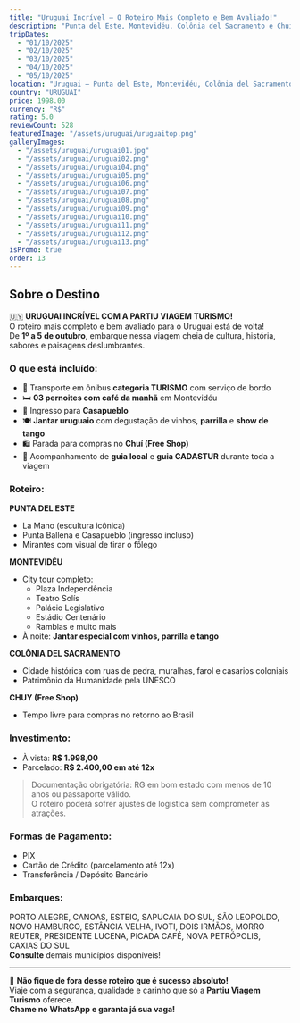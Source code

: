 ```yaml
---
title: "Uruguai Incrível – O Roteiro Mais Completo e Bem Avaliado!"
description: "Punta del Este, Montevidéu, Colônia del Sacramento e Chuí em um roteiro exclusivo com jantar uruguaio, degustação de vinhos e show de tango!"
tripDates:
  - "01/10/2025"
  - "02/10/2025"
  - "03/10/2025"
  - "04/10/2025"
  - "05/10/2025"
location: "Uruguai – Punta del Este, Montevidéu, Colônia del Sacramento, Chuí"
country: "URUGUAI"
price: 1998.00
currency: "R$"
rating: 5.0
reviewCount: 528
featuredImage: "/assets/uruguai/uruguaitop.png"
galleryImages:
  - "/assets/uruguai/uruguai01.jpg"
  - "/assets/uruguai/uruguai02.png"
  - "/assets/uruguai/uruguai04.png"
  - "/assets/uruguai/uruguai05.png"
  - "/assets/uruguai/uruguai06.png"
  - "/assets/uruguai/uruguai07.png"
  - "/assets/uruguai/uruguai08.png"
  - "/assets/uruguai/uruguai09.png"
  - "/assets/uruguai/uruguai10.png"
  - "/assets/uruguai/uruguai11.png"
  - "/assets/uruguai/uruguai12.png"
  - "/assets/uruguai/uruguai13.png"
isPromo: true
order: 13
---
```


## Sobre o Destino

🇺🇾 **URUGUAI INCRÍVEL COM A PARTIU VIAGEM TURISMO!**  
O roteiro mais completo e bem avaliado para o Uruguai está de volta!  
De **1º a 5 de outubro**, embarque nessa viagem cheia de cultura, história, sabores e paisagens deslumbrantes.

### O que está incluído:

- 🚌 Transporte em ônibus **categoria TURISMO** com serviço de bordo  
- 🛏️ **03 pernoites com café da manhã** em Montevidéu  
- 🎫 Ingresso para **Casapueblo**  
- 🍽️ **Jantar uruguaio** com degustação de vinhos, **parrilla** e **show de tango**  
- 🛍️ Parada para compras no **Chuí (Free Shop)**  
- 👤 Acompanhamento de **guia local** e **guia CADASTUR** durante toda a viagem

### Roteiro:

**PUNTA DEL ESTE**  
- La Mano (escultura icônica)  
- Punta Ballena e Casapueblo (ingresso incluso)  
- Mirantes com visual de tirar o fôlego

**MONTEVIDÉU**  
- City tour completo:  
  - Plaza Independência  
  - Teatro Solís  
  - Palácio Legislativo  
  - Estádio Centenário  
  - Ramblas e muito mais  
- À noite: **Jantar especial com vinhos, parrilla e tango**

**COLÔNIA DEL SACRAMENTO**  
- Cidade histórica com ruas de pedra, muralhas, farol e casarios coloniais  
- Patrimônio da Humanidade pela UNESCO

**CHUY (Free Shop)**  
- Tempo livre para compras no retorno ao Brasil

### Investimento:

- À vista: **R$ 1.998,00**  
- Parcelado: **R$ 2.400,00 em até 12x**

> Documentação obrigatória: RG em bom estado com menos de 10 anos ou passaporte válido.  
> O roteiro poderá sofrer ajustes de logística sem comprometer as atrações.

### Formas de Pagamento:

- PIX  
- Cartão de Crédito (parcelamento até 12x)  
- Transferência / Depósito Bancário  

### Embarques:

PORTO ALEGRE, CANOAS, ESTEIO, SAPUCAIA DO SUL, SÃO LEOPOLDO, NOVO HAMBURGO, ESTÂNCIA VELHA, IVOTI, DOIS IRMÃOS, MORRO REUTER, PRESIDENTE LUCENA, PICADA CAFÉ, NOVA PETRÓPOLIS, CAXIAS DO SUL  
**Consulte** demais municípios disponíveis!

---

💃 **Não fique de fora desse roteiro que é sucesso absoluto!**  
Viaje com a segurança, qualidade e carinho que só a **Partiu Viagem Turismo** oferece.  
**Chame no WhatsApp e garanta já sua vaga!**

